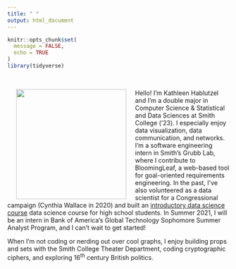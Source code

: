 ```yaml
---
title: " "
output: html_document
---
```


```r
knitr::opts_chunk$set(
  message = FALSE,
  echo = TRUE
)
library(tidyverse)
```

<br>

<img src="images/headshot-Dec-2020.jpg" align="left" height="250px" width="250px" hspace="20" />

Hello! I'm Kathleen Hablutzel and I'm a double major in Computer Science & Statistical and Data Sciences at Smith College ('23). I especially enjoy data visualization, data communication, and networks. I'm a software engineering intern in Smith's Grubb Lab, where I contribute to BloomingLeaf, a web-based tool for goal-oriented requirements engineering. In the past, I've also volunteered as a data scientist for a Congressional campaign (Cynthia Wallace in 2020) and built an [introductory data science course](srip-bootcamp/) data science course for high school students. In Summer 2021, I will be an intern in Bank of America's Global Technology Sophomore Summer Analyst Program, and I can't wait to get started!

When I'm not coding or nerding out over cool graphs, I enjoy building props and sets with the Smith College Theater Department, coding cryptographic ciphers, and exploring 16^th^ century British politics.